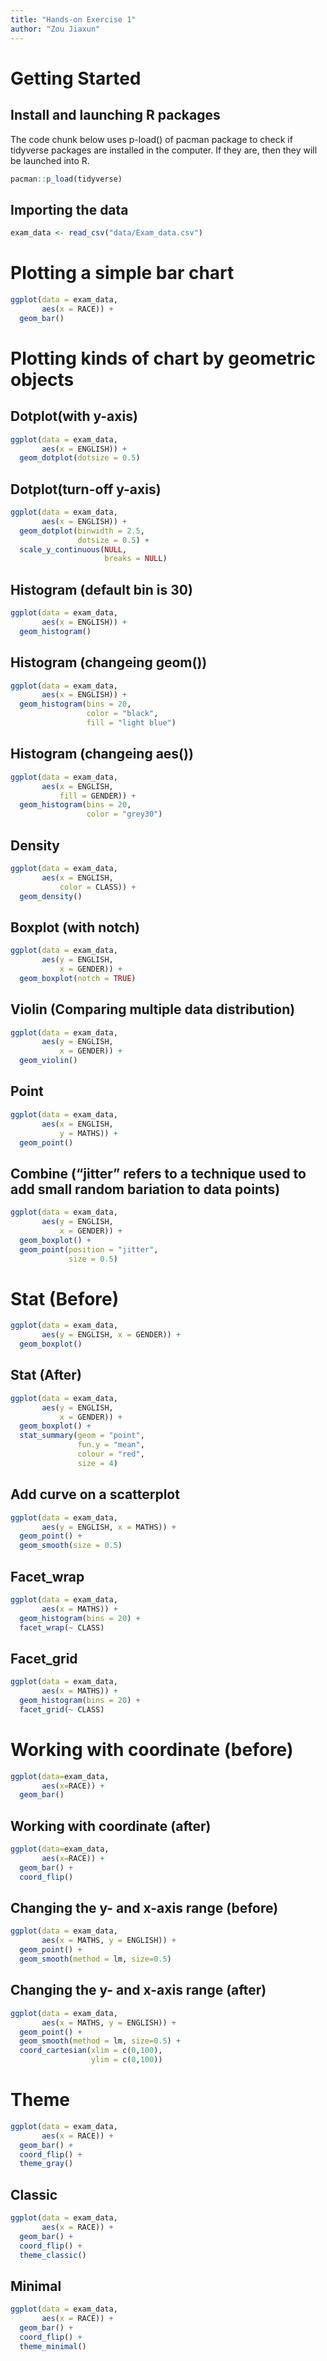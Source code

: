```yaml
---
title: "Hands-on Exercise 1"
author: "Zou Jiaxun"
---
```


# Getting Started

## Install and launching R packages

The code chunk below uses p-load() of pacman package to check if tidyverse packages are installed in the computer. If they are, then they will be launched into R.

```r
pacman::p_load(tidyverse)
```

## Importing the data

```r
exam_data <- read_csv("data/Exam_data.csv")
```

# Plotting a simple bar chart

```r
ggplot(data = exam_data,
       aes(x = RACE)) + 
  geom_bar()
```

# Plotting kinds of chart by geometric objects

## Dotplot(with y-axis)

```r
ggplot(data = exam_data,
       aes(x = ENGLISH)) +
  geom_dotplot(dotsize = 0.5)
```

## Dotplot(turn-off y-axis)

```r
ggplot(data = exam_data,
       aes(x = ENGLISH)) +
  geom_dotplot(binwidth = 2.5,
               dotsize = 0.5) +
  scale_y_continuous(NULL,
                     breaks = NULL)
```

## Histogram (default bin is 30)

```r
ggplot(data = exam_data,
       aes(x = ENGLISH)) +
  geom_histogram()
```

## Histogram (changeing geom())

```r
ggplot(data = exam_data,
       aes(x = ENGLISH)) +
  geom_histogram(bins = 20,
                 color = "black",
                 fill = "light blue")
```

## Histogram (changeing aes())

```r
ggplot(data = exam_data,
       aes(x = ENGLISH,
           fill = GENDER)) +
  geom_histogram(bins = 20,
                 color = "grey30")
```

## Density

```r
ggplot(data = exam_data,
       aes(x = ENGLISH,
           color = CLASS)) +
  geom_density()
```

## Boxplot (with notch)

```r
ggplot(data = exam_data,
       aes(y = ENGLISH,
           x = GENDER)) +
  geom_boxplot(notch = TRUE)
```

## Violin (Comparing multiple data distribution)

```r
ggplot(data = exam_data,
       aes(y = ENGLISH,
           x = GENDER)) +
  geom_violin()
```

## Point

```r
ggplot(data = exam_data,
       aes(x = ENGLISH,
           y = MATHS)) +
  geom_point()
```

## Combine ("jitter" refers to a technique used to add small random bariation to data points)

```r
ggplot(data = exam_data,
       aes(y = ENGLISH,
           x = GENDER)) +
  geom_boxplot() +
  geom_point(position = "jitter",
             size = 0.5)
```

# Stat (Before)

```r
ggplot(data = exam_data,
       aes(y = ENGLISH, x = GENDER)) +
  geom_boxplot()
```

## Stat (After)

```r
ggplot(data = exam_data,
       aes(y = ENGLISH,
           x = GENDER)) +
  geom_boxplot() +
  stat_summary(geom = "point",
               fun.y = "mean",
               colour = "red",
               size = 4)
```

## Add curve on a scatterplot

```r
ggplot(data = exam_data,
       aes(y = ENGLISH, x = MATHS)) +
  geom_point() +
  geom_smooth(size = 0.5)
```

## Facet_wrap

```r
ggplot(data = exam_data,
       aes(x = MATHS)) +
  geom_histogram(bins = 20) +
  facet_wrap(~ CLASS)
```

## Facet_grid

```r
ggplot(data = exam_data,
       aes(x = MATHS)) +
  geom_histogram(bins = 20) +
  facet_grid(~ CLASS)
```

# Working with coordinate (before)

```r
ggplot(data=exam_data, 
       aes(x=RACE)) +
  geom_bar()
```

## Working with coordinate (after)

```r
ggplot(data=exam_data, 
       aes(x=RACE)) +
  geom_bar() +
  coord_flip()
```

## Changing the y- and x-axis range (before)

```r
ggplot(data = exam_data,
       aes(x = MATHS, y = ENGLISH)) +
  geom_point() +
  geom_smooth(method = lm, size=0.5)
```

## Changing the y- and x-axis range (after)

```r
ggplot(data = exam_data,
       aes(x = MATHS, y = ENGLISH)) +
  geom_point() +
  geom_smooth(method = lm, size=0.5) +
  coord_cartesian(xlim = c(0,100),
                  ylim = c(0,100))
```

# Theme

```r
ggplot(data = exam_data,
       aes(x = RACE)) +
  geom_bar() +
  coord_flip() +
  theme_gray()
```

## Classic

```r
ggplot(data = exam_data,
       aes(x = RACE)) +
  geom_bar() +
  coord_flip() +
  theme_classic()
```

## Minimal

```r
ggplot(data = exam_data,
       aes(x = RACE)) +
  geom_bar() +
  coord_flip() +
  theme_minimal()
```
